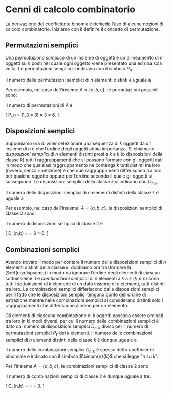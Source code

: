 # Cenni di calcolo combinatorio {#derivazione-coef-binom}

La derivazione del coefficiente binomiale richiede l'uso di alcune nozioni di calcolo combinatorio. Iniziamo con il definire il concetto di permutazione. 

## Permutazioni semplici

Una *permutazione semplice* di un insieme di oggetti è un allineamento di $n$ oggetti su $n$ posti nel quale ogni oggetto viene presentato una ed una sola volta. Le permutazioni semplici si indicano con il simbolo $P_{n}$. 

Il numero delle permutazioni semplici di $n$ elementi distinti è uguale a

\begin{equation}
P_n = n!
(\#eq:permsem)
\end{equation}

Per esempio, nel caso dell'insieme $A = \{a, b, c\}$, le permutazioni possibili sono:

\begin{center}
$\{a, b, c\}$, $\{a, c, b\}$, $\{b, c, a\}$, $\{b, a, c\}$, $\{c, a, b\}$, $\{c, b, a\}$,
\end{center}

Il numero di permutazioni di $A$ è

\[
P_n = P_3 = 3! = 3 \cdot 2 \cdot 1 = 6.
\]


## Disposizioni semplici

Supponiamo ora di voler selezionare una sequenza di $k$ oggetti da un insieme di $n$ e che l'ordine degli oggetti abbia importanza. Si chiamano *disposizioni semplici* di $n$ elementi distinti presi a $k$ a $k$  (o disposizioni della classe $k$) tutti i raggruppamenti che si possono formare con gli oggetti dati in modo che qualsiasi raggruppamento ne contenga $k$ tutti distinti tra loro (ovvero, senza ripetizione) e che due raggruppamenti differiscano tra loro per qualche oggetto oppure per l'ordine secondo il quale gli oggetti si susseguono. Le disposizioni semplici della classe $k$ si indicano con  $D_{n,k}$.  

Il numero delle disposizioni semplici di $n$ elementi distinti della classe
$k$ è uguale a

\begin{equation}
D_{n,k} = \frac{n!}{(n-k)!}.
(\#eq:dispsemp)
\end{equation}

Per esempio, nel caso dell'insieme: $A = \{a, b, c\}$, le disposizioni semplici di classe 2 sono:

\begin{center}
$\{a, b\}$, $\{b, a\}$, $\{a, c\}$, $\{c, a\}$, $\{b, c\}$, $\{c, b\}$
\end{center}

Il numero di disposizioni semplici di classe 2 è 

\[
D_{n,k} = \frac{n!}{(n-k)!} = 3 \cdot 2 = 6.
\]

## Combinazioni semplici

Avendo trovato il modo per contare il numero delle disposizioni semplici di $n$ elementi distinti della classe $k$, dobbiamo ora trasformare la \@ref(eq:dispsemp) in modo da ignorare l'ordine degli elementi di ciascun sottoinsieme. Le *combinazioni semplici* di $n$ elementi a $k$ a $k$ ($k \leq n$) sono tutti i sottoinsiemi di $k$ elementi di un dato insieme di $n$ elementi, tutti distinti tra loro. Le combinazioni semplici differiscono dalle disposizioni semplici per il fatto che le disposizioni semplici tengono conto dell'ordine di estrazione mentre nelle combinazioni semplici si considerano distinti solo i raggruppamenti che differiscono almeno per un elemento. 

Gli elementi di ciascuna combinazione di $k$ oggetti possono essere ordinati tra loro in $k!$ modi diversi, per cui il numero delle combinazioni semplici è dato dal numero di disposizioni semplici $D_{n,k}$ diviso per il numero di permutazioni semplici $P_k$ dei $k$ elementi.  Il numero delle combinazioni semplici di $n$ elementi distinti della classe $k$ è dunque uguale a

\begin{equation}
C_{n,k} = \frac{D_{n,k}}{P_k} = \frac{n!}{k!(n-k)!}.
\label{eq:combsemp}
\end{equation}

Il numero delle combinazioni semplici $C_{n,k}$ è spesso detto coefficiente binomiale e indicato con il simbolo $\binom{n}{k}$ che si legge "$n$ su $k$". 

Per l'insieme $A = \{a, b, c\}$,  le combinazioni semplici di classe 2 sono 

\begin{center}
$\{a, b\}$, $\{a, c\}$, $\{b, c\}$,
\end{center}

Il numero di combinazioni semplici di classe 2 è dunque uguale a tre:

\[
C_{n,k} = \binom{n}{k} = \binom{3}{2} = 3.
\]








